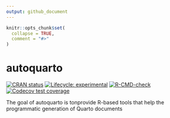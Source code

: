 ```yaml
---
output: github_document
---
```


<!-- README.md is generated from README.Rmd. Please edit that file -->

```r
knitr::opts_chunk$set(
  collapse = TRUE,
  comment = "#>"
)
```

# autoquarto

<!-- badges: start -->
[![CRAN status](https://www.r-pkg.org/badges/version/autoquarto)](https://CRAN.R-project.org/package=autoquarto)
[![Lifecycle: experimental](https://img.shields.io/badge/lifecycle-experimental-orange.svg)](https://lifecycle.r-lib.org/articles/stages.html#experimental)
[![R-CMD-check](https://github.com/openpharma/autoquarto/actions/workflows/R-CMD-check.yaml/badge.svg)](https://github.com/openpharma/autoquarto/actions/workflows/R-CMD-check.yaml)
[![Codecov test coverage](https://codecov.io/gh/openpharma/autoquarto/branch/main/graph/badge.svg)](https://app.codecov.io/gh/openpharma/autoquarto?branch=main)
<!-- badges: end -->

The goal of autoquarto is tonprovide R-based tools that help the programmatic generation of Quarto documents

